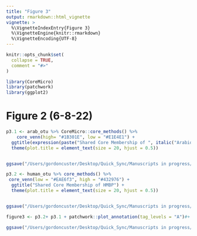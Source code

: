 ```yaml
---
title: "Figure 3"
output: rmarkdown::html_vignette
vignette: >
  %\VignetteIndexEntry{Figure 3}
  %\VignetteEngine{knitr::rmarkdown}
  %\VignetteEncoding{UTF-8}
---
```


```r
knitr::opts_chunk$set(
  collapse = TRUE,
  comment = "#>"
)
```

```r
library(CoreMicro)
library(patchwork)
library(ggplot2)
```


# Figure 2 (6-8-22)

```r
p3.1 <- arab_otu %>% CoreMicro::core_methods() %>% 
    core_venn(high= "#1B301E", low = "#E1E4E1") + 
  ggtitle(expression(paste("Shared Core Membership of ", italic("Arabidopsis")))) +
  theme(plot.title = element_text(size = 20, hjust = 0.5))  


ggsave("/Users/gordoncuster/Desktop/Quick_Sync/Manuscripts in progress/CoreCommunity/March22/figure2a.tiff", height = 8, width = 11)

p3.2 <- human_otu %>% core_methods() %>% 
 core_venn(low = "#EAE6f3", high = "#432976") +
  ggtitle("Shared Core Membership of HMBP") +
  theme(plot.title = element_text(size = 20, hjust = 0.5)) 


ggsave("/Users/gordoncuster/Desktop/Quick_Sync/Manuscripts in progress/CoreCommunity/March22/figure2b.tiff", height = 8, width = 11)

figure3 <- p3.2+ p3.1 + patchwork::plot_annotation(tag_levels = "A")#+ plot_layout(guides = "collect")

ggsave("/Users/gordoncuster/Desktop/Quick_Sync/Manuscripts in progress/CoreCommunity/March22/figure2.tiff", height = 9, width =22)
```
